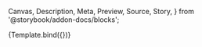 <!-- @prettier -->

  Canvas,
  Description,
  Meta,
  Preview,
  Source,
  Story,
} from '@storybook/addon-docs/blocks';


<Meta
  argTypes={argTypes}
  component={AppBarNavigation}
  title="Organisms/AppBarNavigation"
/>

<Description of={AppBarNavigation} />

<Canvas>
  <Story
    args={{
      AppBarProps: { position: 'static' },
      RenderLogoProps: {
        alt: 'ACT',
        LinkProps: { to: 'https://act-et.org' },
        src: 'https://i.imgur.com/P0gtzO0.png',
      },
      navigationItems: [
        { isActive: true, LinkProps: { to: '#' }, title: 'Home' },
        { isActive: false, LinkProps: { to: '#' }, title: 'Other Page' },
      ],
    }}
    name="Default Navigation"
  >
    {Template.bind({})}
  </Story>
</Canvas>
